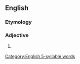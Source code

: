 ==English==

===Etymology===
{{prefix|en|un|disputable}}

===Adjective===
{{en-adj}}

# {{lb|en|less common}} {{alt form of|indisputable|lang=en}}

[[Category:English 5-syllable words]]